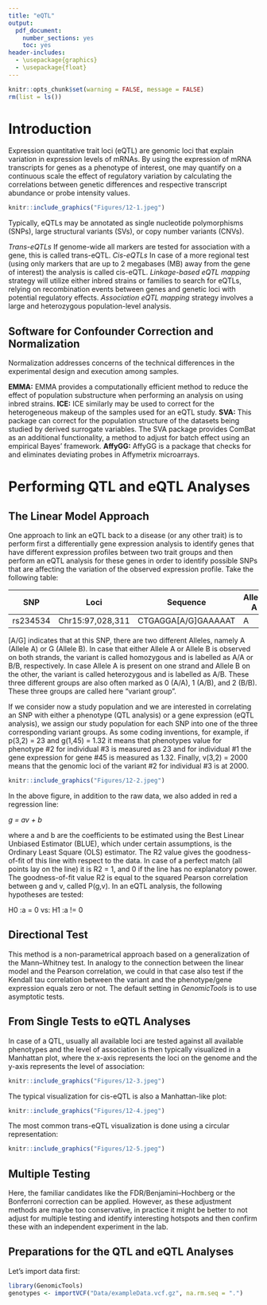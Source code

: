 ```yaml
---
title: "eQTL"
output: 
  pdf_document: 
    number_sections: yes
    toc: yes
header-includes: 
  - \usepackage{graphics}
  - \usepackage{float}
---
```


```r
knitr::opts_chunk$set(warning = FALSE, message = FALSE)
rm(list = ls())
```

\newpage

# Introduction
Expression quantitative trait loci (eQTL) are genomic loci that explain variation in expression levels of mRNAs. By using the expression of mRNA transcripts for genes as a phenotype of interest, one may quantify on a continuous scale the effect of regulatory variation by calculating the correlations between genetic differences and respective transcript abundance or probe intensity values.

```r
knitr::include_graphics("Figures/12-1.jpeg")
```

Typically, eQTLs may be annotated as single nucleotide polymorphisms (SNPs), large structural variants (SVs), or copy number variants (CNVs).

*Trans-eQTLs*  If genome-wide all markers are tested for association with a gene, this is called trans-eQTL.
*Cis-eQTLs* In case of a more regional test (using only markers that are up to 2 megabases (MB) away from the gene of interest) the analysis is called cis-eQTL.
*Linkage-based eQTL mapping* strategy will utilize either inbred strains or families to search for eQTLs, relying on recombination events between genes and genetic loci with potential regulatory effects.
*Association eQTL mapping* strategy involves a large and heterozygous population-level analysis.

## Software for Confounder Correction and Normalization
Normalization addresses concerns of the technical differences in the experimental design and execution among samples.

**EMMA:** EMMA provides a computationally efficient method to reduce the effect of population substructure when performing an analysis on using inbred strains.
**ICE:** ICE similarly may be used to correct for the heterogeneous makeup of the samples used for an eQTL study.
**SVA:** This package can correct for the population structure of the datasets being studied by derived surrogate variables. The SVA package provides ComBat as an additional functionality, a method to adjust for batch effect using an empirical Bayes’ framework.
**AffyGG:** AffyGG is a package that checks for and eliminates deviating probes in Affymetrix microarrays.

# Performing QTL and eQTL Analyses
## The Linear Model Approach
One approach to link an eQTL back to a disease (or any other trait) is to perform first a differentially gene expression analysis to identify genes that have different expression profiles between two trait groups and then perform an eQTL analysis for these genes in order to identify possible SNPs that are affecting the variation of the observed expression profile.
Take the following table:

| SNP          | Loci               | Sequence            | Allele A | Allele B |
| ------------ | ------------------ | ------------------- | -------- | -------- |
| rs234534     | Chr15:97,028,311   | CTGAGGA[A/G]GAAAAAT | A        | G        |

[A/G] indicates that at this SNP, there are two different Alleles, namely A (Allele A) or G (Allele B). In case that either Allele A or Allele B is observed on both strands, the variant is called homozygous and is labelled as A/A or B/B, respectively. In case Allele A is present on one strand and Allele B on the other, the variant is called heterozygous and is labelled as A/B. These three different groups are also often marked as 0 (A/A), 1 (A/B), and 2 (B/B). These three groups are called here "variant group".

If we consider now a study population and we are interested in correlating an SNP with either a phenotype (QTL analysis) or a gene expression (eQTL analysis), we assign our study population for each SNP into one of the three corresponding variant groups. As some coding inventions, for example, if p(3,2) = 23 and g(1,45) = 1.32 it means that phenotypes value for phenotype #2 for individual #3 is measured as 23 and for individual #1 the gene expression for gene #45 is measured as 1.32. Finally, v(3,2) = 2000 means that the genomic loci of the variant #2 for individual #3 is at 2000.

```r
knitr::include_graphics("Figures/12-2.jpeg")
```

In the above figure, in addition to the raw data, we also added in red a regression line:

*g = av + b*

where a and b are the coefficients to be estimated using the Best Linear Unbiased Estimator (BLUE), which under certain assumptions, is the Ordinary Least Square (OLS) estimator. The R2 value gives the goodness-of-fit of this line with respect to the data. In case of a perfect match (all points lay on the line) it is R2 = 1, and 0 if the line has no explanatory power. The goodness-of-fit value R2 is equal to the squared Pearson correlation between g and v, called P(g,v). In an eQTL analysis, the following hypotheses are tested:

H0 :a = 0 vs: H1 :a != 0

## Directional Test
This method is a non-parametrical approach based on a generalization of the Mann–Whitney test. In analogy to the connection between the linear model and the Pearson correlation, we could in that case also test if the Kendall tau correlation between the variant and the phenotype/gene expression equals zero or not. The default setting in *GenomicTools* is to use asymptotic tests.

## From Single Tests to eQTL Analyses
In case of a QTL, usually all available loci are tested against all available phenotypes and the level of association is then typically visualized in a Manhattan plot, where the x-axis represents the loci on the genome and the y-axis represents the level of association:

```r
knitr::include_graphics("Figures/12-3.jpeg")
```


The typical visualization for cis-eQTL is also a Manhattan-like plot:

```r
knitr::include_graphics("Figures/12-4.jpeg")
```


The most common trans-eQTL visualization is done using a circular representation:

```r
knitr::include_graphics("Figures/12-5.jpeg")
```

## Multiple Testing
Here, the familiar candidates like the FDR/Benjamini–Hochberg or the Bonferroni correction can be applied. However, as these adjustment methods are maybe too conservative, in practice it might be better to not adjust for multiple testing and identify interesting hotspots and then confirm these with an independent experiment in the lab.

## Preparations for the QTL and eQTL Analyses
Let's import data first:
```r
library(GenomicTools)
genotypes <- importVCF("Data/exampleData.vcf.gz", na.rm.seq = ".")
```

